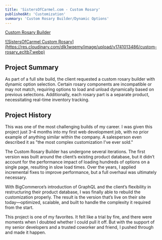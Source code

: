 ```yaml
---
title: 'SistersOfCarmel.com - Custom Rosary'
publishedAt: 'Customization'
summary: 'Custom Rosary Builder/Dynamic Options'
---
```


[Custom Rosary Builder](https://www.sistersofcarmel.com/build-my-custom-rosary/)

<a href="https://res.cloudinary.com/dlk1wqemy/image/upload/v1741013486/custom-rosary_ecltb7.webp">
![SistersOfCarmel Custom Rosary](https://res.cloudinary.com/dlk1wqemy/image/upload/v1741013486/custom-rosary_ecltb7.webp)
</a>

## Project Summary

As part of a full site build, the client requested a custom rosary builder with dynamic option selection. Certain rosary components are incompatible or may not match, requiring options to load and unload dynamically based on previous selections. Additionally, each rosary part is a separate product, necessitating real-time inventory tracking.

## Project History

This was one of the most challenging builds of my career. I was given this project just 3–4 months into my first web development job, with no prior example of anything similar within the company. A salesperson even described it as "the most complex customization I've ever sold."

The Custom Rosary Builder has undergone several iterations. The first version was built around the client’s existing product database, but it didn’t account for the performance impact of loading hundreds of options on a single page, resulting in slow load times. Over the years, I applied incremental fixes to improve performance, but a full overhaul was ultimately necessary.

With BigCommerce’s introduction of GraphQL and the client’s flexibility in restructuring their product database, I was finally able to rebuild the customization properly. The result is the version that’s live on their site today—optimized, scalable, and built to handle the complexity it required from the start.

This project is one of my favorites. It felt like a trial by fire, and there were moments when I doubted whether I could pull it off. But with the support of my senior developers and a trusted coworker and friend, I pushed through and made it happen.
